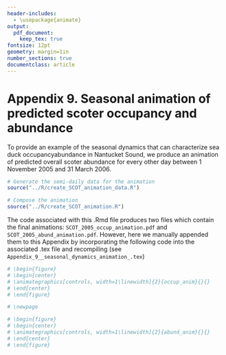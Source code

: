 ```yaml
---
header-includes:
  - \usepackage{animate}
output: 
  pdf_document:
    keep_tex: true
fontsize: 12pt
geometry: margin=1in
number_sections: true
documentclass: article
---
```


# Appendix 9. Seasonal animation of predicted scoter occupancy and abundance

To provide an example of the seasonal dynamics that can characterize sea duck occupancyabundance in Nantucket Sound, we produce an animation of predicted overall scoter abundance for every other day between 1 November 2005 and 31 March 2006.

```r
# Generate the semi-daily data for the animation
source("../R/create_SCOT_animation_data.R")

# Compose the animation
source("../R/create_SCOT_animation.R")
```

The code associated with this .Rmd file produces two files which contain the final animations: `SCOT_2005_occup_animation.pdf` and `SCOT_2005_abund_animation.pdf`.  However, here we manually appended them to this Appendix by incorporating the following code into the associated .tex file and recompiling (see `Appendix_9__seasonal_dynamics_animation_.tex`)
```r
# \begin{figure}
# \begin{center}
# \animategraphics[controls, width=1\linewidth]{2}{occup_anim}{}{}
# \end{center}
# \end{figure}

# \newpage

# \begin{figure}
# \begin{center}
# \animategraphics[controls, width=1\linewidth]{2}{abund_anim}{}{}
# \end{center}
# \end{figure}
```